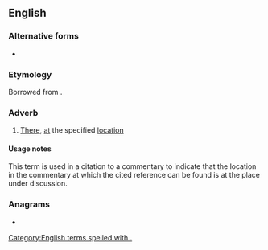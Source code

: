 {{also|ad loc}}
==English==
{{rfm|en|section=Translingual bibliography terms}}

===Alternative forms===
* {{l|en|ad loc}}

===Etymology===
Borrowed from {{bor|en|la|[[ad]] [[locum]]||at the place}}.

===Adverb===
{{en-adv|-}}

# [[there|There]], [[at]] the specified [[location]]

====Usage notes====
This term is used in a citation to a commentary to indicate that the location in the commentary at which the cited reference can be found is at the place under discussion.

===Anagrams===
* {{anagrams|en|a=acdlo|acold|adcol|clado-}}

[[Category:English terms spelled with .]]
